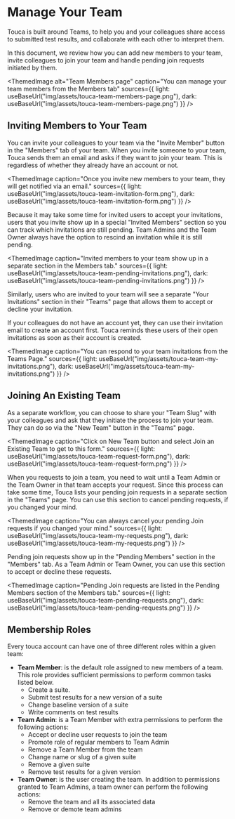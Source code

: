 
# Manage Your Team

Touca is built around Teams, to help you and your colleagues share access to
submitted test results, and collaborate with each other to interpret them.

In this document, we review how you can add new members to your team, invite
colleagues to join your team and handle pending join requests initiated by them.

<ThemedImage
  alt="Team Members page"
  caption="You can manage your team members from the Members tab"
  sources={{
    light: useBaseUrl("img/assets/touca-team-members-page.png"),
    dark: useBaseUrl("img/assets/touca-team-members-page.png")
  }}
/>

## Inviting Members to Your Team

You can invite your colleagues to your team via the "Invite Member" button in
the "Members" tab of your team. When you invite someone to your team, Touca
sends them an email and asks if they want to join your team. This is regardless
of whether they already have an account or not.

<ThemedImage
  caption="Once you invite new members to your team, they will get notified via an email."
  sources={{
    light: useBaseUrl("img/assets/touca-team-invitation-form.png"),
    dark: useBaseUrl("img/assets/touca-team-invitation-form.png")
  }}
/>

Because it may take some time for invited users to accept your invitations,
users that you invite show up in a special "Invited Members" section so you can
track which invitations are still pending. Team Admins and the Team Owner always
have the option to rescind an invitation while it is still pending.

<ThemedImage
  caption="Invited members to your team show up in a separate section in the Members tab."
  sources={{
    light: useBaseUrl("img/assets/touca-team-pending-invitations.png"),
    dark: useBaseUrl("img/assets/touca-team-pending-invitations.png")
  }}
/>

Similarly, users who are invited to your team will see a separate "Your
Invitations" section in their "Teams" page that allows them to accept or decline
your invitation.

If your colleagues do not have an account yet, they can use their invitation
email to create an account first. Touca reminds these users of their open
invitations as soon as their account is created.

<ThemedImage
  caption="You can respond to your team invitations from the Teams Page."
  sources={{
    light: useBaseUrl("img/assets/touca-team-my-invitations.png"),
    dark: useBaseUrl("img/assets/touca-team-my-invitations.png")
  }}
/>

## Joining An Existing Team

As a separate workflow, you can choose to share your "Team Slug" with your
colleagues and ask that they initiate the process to join your team. They can do
so via the "New Team" button in the "Teams" page.

<ThemedImage
  caption="Click on New Team button and select Join an Existing Team to get to this form."
  sources={{
    light: useBaseUrl("img/assets/touca-team-request-form.png"),
    dark: useBaseUrl("img/assets/touca-team-request-form.png")
  }}
/>

When you requests to join a team, you need to wait until a Team Admin or the
Team Owner in that team accepts your request. Since this process can take some
time, Touca lists your pending join requests in a separate section in the
"Teams" page. You can use this section to cancel pending requests, if you
changed your mind.

<ThemedImage
  caption="You can always cancel your pending Join requests if you changed your mind."
  sources={{
    light: useBaseUrl("img/assets/touca-team-my-requests.png"),
    dark: useBaseUrl("img/assets/touca-team-my-requests.png")
  }}
/>

Pending join requests show up in the "Pending Members" section in the "Members"
tab. As a Team Admin or Team Owner, you can use this section to accept or
decline these requests.

<ThemedImage
  caption="Pending Join requests are listed in the Pending Members section of the Members tab."
  sources={{
    light: useBaseUrl("img/assets/touca-team-pending-requests.png"),
    dark: useBaseUrl("img/assets/touca-team-pending-requests.png")
  }}
/>

## Membership Roles

Every touca account can have one of three different roles within a given team:

- **Team Member**: is the default role assigned to new members of a team. This
  role provides sufficient permissions to perform common tasks listed below.
  - Create a suite.
  - Submit test results for a new version of a suite
  - Change baseline version of a suite
  - Write comments on test results
- **Team Admin**: is a Team Member with extra permissions to perform the
  following actions:
  - Accept or decline user requests to join the team
  - Promote role of regular members to Team Admin
  - Remove a Team Member from the team
  - Change name or slug of a given suite
  - Remove a given suite
  - Remove test results for a given version
- **Team Owner**: is the user creating the team. In addition to permissions
  granted to Team Admins, a team owner can perform the following actions:
  - Remove the team and all its associated data
  - Remove or demote team admins
